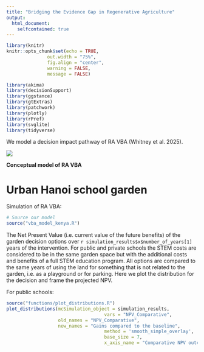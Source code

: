 ```yaml
---
title: "Bridging the Evidence Gap in Regenerative Agriculture"
output:
  html_document:
    selfcontained: true
---
```


```r
library(knitr)
knitr::opts_chunk$set(echo = TRUE,
               out.width = "75%", 
               fig.align = "center", 
               warning = FALSE, 
               message = FALSE) 

library(akima)
library(decisionSupport)
library(ggstance)
library(gtExtras)
library(patchwork)
library(plotly)
library(rPref)
library(svglite)
library(tidyverse)

```

We model a decision impact pathway of  RA VBA  (Whitney et al. 2025). 


![](figures/dag.jpg)

**Conceptual model of RA VBA**

# Urban Hanoi school garden 

Simulation of  RA VBA:

```r
# Source our model
source("vba_model_kenya.R")

```

The Net Present Value (i.e. current value of the future benefits) of the garden decision options over `r simulation_results$x$number_of_years[1]` years of the intervention. For public and private schools the STEM costs are considered to be in the same garden space but with the additional costs and benefits of a full STEM education program. All options are compared to the same years of using the land for something that is not related to the garden, i.e. as a playground or for parking. Here we plot the distribution for the decision and frame the projected NPV. 

For public schools:

```r
source("functions/plot_distributions.R")
plot_distributions(mcSimulation_object = simulation_results, 
                                    vars = "NPV_Comparative",
                   old_names = "NPV_Comparative",
                   new_names = "Gains compared to the baseline",
                                    method = 'smooth_simple_overlay', 
                                    base_size = 7, 
                                    x_axis_name = "Comparative NPV outcomes")
```



